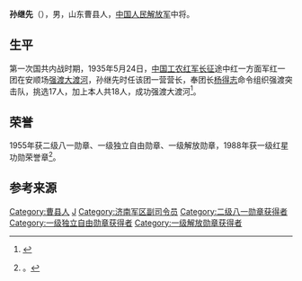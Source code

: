 {{noteTA
|1=zh-hans:蒋介石;zh-hk:蒋介石;zh-tw:蒋中正;
|2=zh-hans:斯大林;zh-hk:史太林;zh-tw:史達林;
|3=zh-cn:朝鲜战争; zh-sg:韩战; zh-tw:韓戰; zh-hk:韓戰;}}
{{Otheruses|other=名为孙继先的其他人物|孙继先}}
{{Infobox_officeholder
| name = 孙继先
| image name = Sunjixian.jpg
| width = 200
| now = 
| period = 
| Sex =
| different name =
| party = {{中国共产党}}
| nationality = {{PRC}}
| Native place =
| date of birth = 1911年2月
| place of birth = {{QIN}}[[山东省|山东省]][[曹县|曹县]]梁堤头乡嘴尖刘庄
| date of death = 1990年4月13日 （79歲）
| place of death = {{PRC}}[[北京|北京]]
| religion = [[共产主义|共产主义]]
| spouse = 
| relatives = 
| educate = 
* 少年时期无
| past =
* 红22军第64师连长
* 红1军团第2师第6团2营5连连长，江西模范师第2团第3营营长
* 红31军第93师参谋长
* 八路军第129师386旅772团参谋长
* 鲁中军区第四军分区司令员
* 1945年8月，山东军区警备第4旅旅长
* 1949年2月，人民解放军第22军军长
* 1957年9月-约10月，中国人民志愿军第20兵团副司令员
* 1970年-1975年，济南军区副司令员
| work =
* 《强渡大渡河》
}}
'''孙继先'''（{{bd|1911年|2月|1990年|4月13日}}），男，山东曹县人，[[中国人民解放军|中国人民解放军]]中将。

==生平==
第一次国共内战时期，1935年5月24日，[[中国工农红军|中国工农红军]][[长征|长征]]途中红一方面军红一团在安顺场[[强渡大渡河|强渡大渡河]]，孙继先时任该团一营营长，奉团长[[杨得志|杨得志]]命令组织强渡突击队，挑选17人，加上本人共18人，成功强渡大渡河<ref name="杨得志">{{cite web|author1=杨得志|title=大渡河畔英雄多|url=http://www.bjskpj.cn/index.php/changzheng/170-koushu/4018-2016-08-11-05-25-06|publisher=北京市社会科学界联合会|accessdate=2016-08-12|location=北京|date=1957年7月|work=《红旗飘飘》|archive-url=https://web.archive.org/web/20161023134727/http://www.bjskpj.cn/index.php/changzheng/170-koushu/4018-2016-08-11-05-25-06|archive-date=2016-10-23|dead-url=yes}}</ref>。

== 荣誉 ==
1955年获二级八一勋章、一级独立自由勋章、一级解放勋章，1988年获一级红星功勋荣誉章<ref name="官方">{{Cite web | title=孙继先|website=中国共产党新闻网|url=http://dangshi.people.com.cn/GB/165617/165618/166491/167908/9975105.html|archive-url=https://web.archive.org/web/20190221224214/http://dangshi.people.com.cn/GB/165617/165618/166491/167908/9975105.html |archive-date=2019-02-21 }}。</ref>。

== 参考来源 ==
{{reflist}}

{{中國人民解放軍開國中將}}

{{Authority control}}

{{DEFAULTSORT:S}}
[[Category:曹县人|Category:曹县人]]
[[Category:孙姓|J]]
[[Category:济南军区副司令员|Category:济南军区副司令员]]
[[Category:二级八一勋章获得者|Category:二级八一勋章获得者]]
[[Category:一级独立自由勋章获得者|Category:一级独立自由勋章获得者]]
[[Category:一级解放勋章获得者|Category:一级解放勋章获得者]]


{{中国军事人物小作品}}